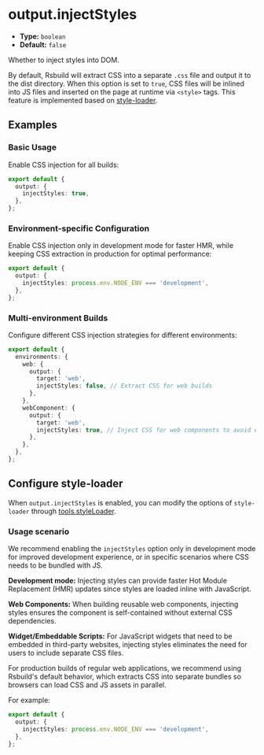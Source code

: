 # output.injectStyles

- **Type:** `boolean`
- **Default:** `false`

Whether to inject styles into DOM.

By default, Rsbuild will extract CSS into a separate `.css` file and output it to the dist directory. When this option is set to `true`, CSS files will be inlined into JS files and inserted on the page at runtime via `<style>` tags. This feature is implemented based on [style-loader](https://npmjs.com/package/style-loader).

## Examples

### Basic Usage

Enable CSS injection for all builds:

```ts title="rsbuild.config.ts"
export default {
  output: {
    injectStyles: true,
  },
};
```

### Environment-specific Configuration

Enable CSS injection only in development mode for faster HMR, while keeping CSS extraction in production for optimal performance:

```ts title="rsbuild.config.ts"
export default {
  output: {
    injectStyles: process.env.NODE_ENV === 'development',
  },
};
```

### Multi-environment Builds

Configure different CSS injection strategies for different environments:

```ts title="rsbuild.config.ts"
export default {
  environments: {
    web: {
      output: {
        target: 'web',
        injectStyles: false, // Extract CSS for web builds
      },
    },
    webComponent: {
      output: {
        target: 'web',
        injectStyles: true, // Inject CSS for web components to avoid external dependencies
      },
    },
  },
};
```

## Configure style-loader

When `output.injectStyles` is enabled, you can modify the options of `style-loader` through [tools.styleLoader](/config/tools/style-loader).

### Usage scenario

We recommend enabling the `injectStyles` option only in development mode for improved development experience, or in specific scenarios where CSS needs to be bundled with JS.

**Development mode:** Injecting styles can provide faster Hot Module Replacement (HMR) updates since styles are loaded inline with JavaScript.

**Web Components:** When building reusable web components, injecting styles ensures the component is self-contained without external CSS dependencies.

**Widget/Embeddable Scripts:** For JavaScript widgets that need to be embedded in third-party websites, injecting styles eliminates the need for users to include separate CSS files.

For production builds of regular web applications, we recommend using Rsbuild's default behavior, which extracts CSS into separate bundles so browsers can load CSS and JS assets in parallel.

For example:

```ts title="rsbuild.config.ts"
export default {
  output: {
    injectStyles: process.env.NODE_ENV === 'development',
  },
};
```
